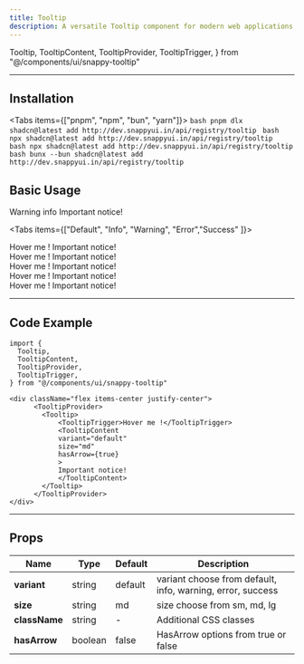 ```yaml
---
title: Tooltip
description: A versatile Tooltip component for modern web applications
---
```

  Tooltip,
  TooltipContent,
  TooltipProvider,
  TooltipTrigger,
} from "@/components/ui/snappy-tooltip"

---

## Installation

<Tabs items={["pnpm", "npm", "bun", "yarn"]}>
  <Tab value="pnpm">
    ```bash
    pnpm dlx shadcn@latest add http://dev.snappyui.in/api/registry/tooltip
    ```
  </Tab>
  <Tab value="npm">
    ```bash
    npx shadcn@latest add http://dev.snappyui.in/api/registry/tooltip
    ```
  </Tab>
  <Tab value="yarn">
    ```bash
    npx shadcn@latest add http://dev.snappyui.in/api/registry/tooltip
    ```
  </Tab>
  <Tab value="bun">
    ```bash
    bunx --bun shadcn@latest add http://dev.snappyui.in/api/registry/tooltip
    ```
  </Tab>
</Tabs>

## Basic Usage

<div className="flex flex-col items-center justify-center mb-6 border-1 gap-1 border-zinc-800 rounded-lg py-5">

  <TooltipProvider>
  <Tooltip>
    <TooltipTrigger>Warning info</TooltipTrigger>
    <TooltipContent 
      variant="default" 
      size="md" 
      hasArrow={true}
       >
      Important notice!
    </TooltipContent>
  </Tooltip>
</TooltipProvider>

</div>

<Tabs items={["Default", "Info", "Warning",  "Error","Success" ]}>
  <Tab value="Default">
   <div className="flex items-center justify-center">
      <TooltipProvider>
        <Tooltip>
            <TooltipTrigger>Hover me !</TooltipTrigger>
            <TooltipContent 
            variant="default" 
            size="md" 
            hasArrow={true}
            >
            Important notice!
            </TooltipContent>
        </Tooltip>
      </TooltipProvider>
   </div>
  </Tab>
  <Tab value="Info">
    <div className="flex items-center justify-center">
      <TooltipProvider>
        <Tooltip>
            <TooltipTrigger className="border-1 border-blue-500 p-1 rounded-lg">Hover me !</TooltipTrigger>
            <TooltipContent 
            variant="info" 
            size="md" 
            hasArrow={true}
            >
            Important notice!
            </TooltipContent>
        </Tooltip>
      </TooltipProvider>
    </div>
  </Tab>
  <Tab value="Warning">
    <div className="flex items-center justify-center">
      <TooltipProvider>
        <Tooltip>
            <TooltipTrigger className="border-1 border-amber-500 p-1 rounded-lg">Hover me !</TooltipTrigger>
            <TooltipContent 
            variant="warning" 
            size="md" 
            hasArrow={true}
            >
            Important notice!
            </TooltipContent>
        </Tooltip>
      </TooltipProvider>
    </div>
  </Tab>
 <Tab value="Error">
     <div className="flex items-center justify-center">
      <TooltipProvider>
        <Tooltip>
            <TooltipTrigger className="border-1 border-red-500 p-1 rounded-lg">Hover me !</TooltipTrigger>
            <TooltipContent 
            variant="error" 
            size="md" 
            hasArrow={true}
            >
            Important notice!
            </TooltipContent>
        </Tooltip>
      </TooltipProvider>
    </div>  
  </Tab>
  <Tab value="Success">
     <div className="flex items-center justify-center">
       <TooltipProvider>
        <Tooltip>
            <TooltipTrigger className="border-1 border-green-500 p-1 rounded-lg">Hover me !</TooltipTrigger>
            <TooltipContent 
            variant="success" 
            size="md" 
            hasArrow={true}
            >
            Important notice!
            </TooltipContent>
        </Tooltip>
      </TooltipProvider>
    </div>  
  </Tab>
</Tabs>

---

## Code Example

```tsx
import {
  Tooltip,
  TooltipContent,
  TooltipProvider,
  TooltipTrigger,
} from "@/components/ui/snappy-tooltip"

<div className="flex items-center justify-center">
      <TooltipProvider>
        <Tooltip>
            <TooltipTrigger>Hover me !</TooltipTrigger>
            <TooltipContent 
            variant="default" 
            size="md" 
            hasArrow={true}
            >
            Important notice!
            </TooltipContent>
        </Tooltip>
      </TooltipProvider>
</div>
```

---

## Props

| <b>Name</b>        | <b>Type</b>         | <b>Default</b>   | <b>Description</b>                              |
|------------|-------------|-----------|------------------------------------------|
| **variant**  | string      | default         | variant choose from default, info, warning, error, success                   |
| **size**  | string      | md         | size choose from sm, md, lg           |
| **className** | string    | -         | Additional CSS classes                  |
| **hasArrow** | boolean     | false        | HasArrow options from true or false            |

